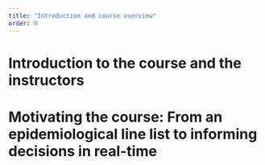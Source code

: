 ```yaml
---
title: "Introduction and course overview"
order: 0
---
```


# Introduction to the course and the instructors

# Motivating the course: From an epidemiological line list to informing decisions in real-time
